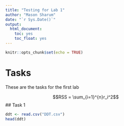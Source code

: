 ---
title: "Testing for Lab 1"
author: "Mason Sharum"
date: "`r Sys.Date()`"
output:
  html_document:
    toc: yes
    toc_float: yes
---

```{r setup, include=FALSE}
knitr::opts_chunk$set(echo = TRUE)
```

# Tasks

These are the tasks for the first lab



$$RSS = \sum_{i=1}^{n}r_i^2$$
## Task 1

```{r}
ddt <- read.csv("DDT.csv")
head(ddt)
```


